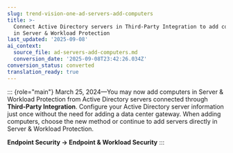 ```yaml
---
slug: trend-vision-one-ad-servers-add-computers
title: >-
  Connect Active Directory servers in Third-Party Integration to add computers
  in Server & Workload Protection
last_updated: '2025-09-08'
ai_context:
  source_file: ad-servers-add-computers.md
  conversion_date: '2025-09-08T23:42:26.034Z'
conversion_status: converted
translation_ready: true
---
```


::: {role="main"}
March 25, 2024—You may now add computers in Server & Workload Protection from Active Directory servers connected through **Third-Party Integration**. Configure your Active Directory server information just once without the need for adding a data center gateway. When adding computers, choose the new method or continue to add servers directly in Server & Workload Protection.

**Endpoint Security → Endpoint & Workload Security**
:::
